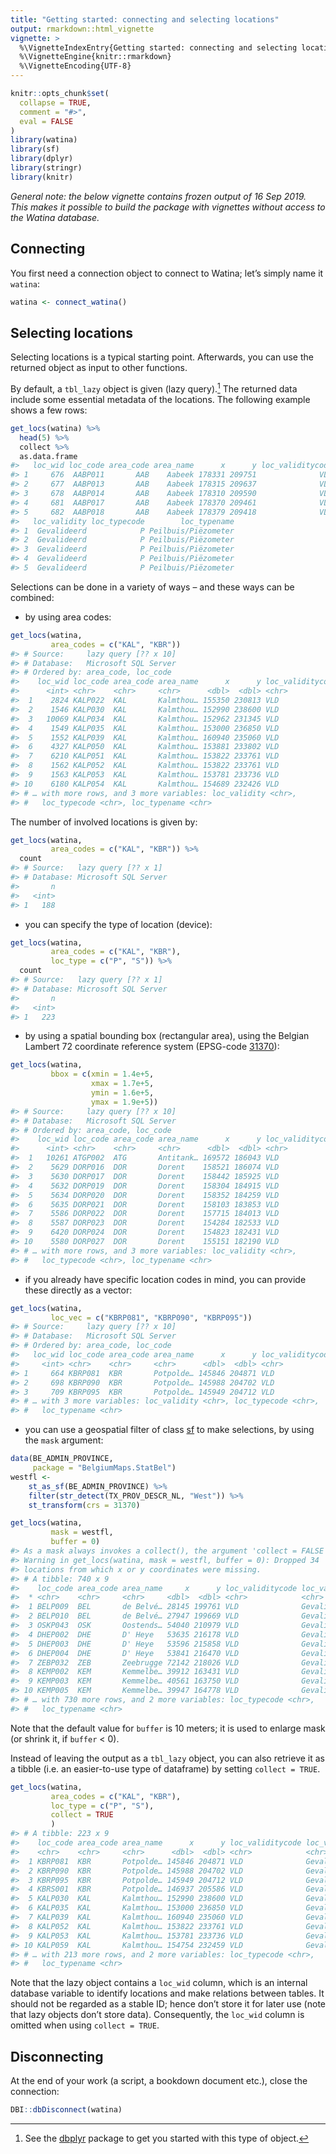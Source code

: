 ```yaml
---
title: "Getting started: connecting and selecting locations"
output: rmarkdown::html_vignette
vignette: >
  %\VignetteIndexEntry{Getting started: connecting and selecting locations}
  %\VignetteEngine{knitr::rmarkdown}
  %\VignetteEncoding{UTF-8}
---
```


```r
knitr::opts_chunk$set(
  collapse = TRUE,
  comment = "#>",
  eval = FALSE
)
library(watina)
library(sf)
library(dplyr)
library(stringr)
library(knitr)
```

_General note: the below vignette contains frozen output of 16 Sep 2019._
_This makes it possible to build the package with vignettes without access to the Watina database._

## Connecting

You first need a connection object to connect to Watina; let's simply name it `watina`:

```r
watina <- connect_watina()
```


## Selecting locations

Selecting locations is a typical starting point.
Afterwards, you can use the returned object as input to other functions.

By default, a `tbl_lazy` object is given (lazy query).^[
See the [dbplyr](https://dbplyr.tidyverse.org/) package to get you started with this type of object.
]
The returned data include some essential metadata of the locations.
The following example shows a few rows:

```r
get_locs(watina) %>% 
  head(5) %>% 
  collect %>% 
  as.data.frame
#>   loc_wid loc_code area_code area_name      x      y loc_validitycode
#> 1     676  AABP011       AAB    Aabeek 178331 209751              VLD
#> 2     677  AABP013       AAB    Aabeek 178315 209637              VLD
#> 3     678  AABP014       AAB    Aabeek 178310 209590              VLD
#> 4     681  AABP017       AAB    Aabeek 178370 209461              VLD
#> 5     682  AABP018       AAB    Aabeek 178379 209418              VLD
#>   loc_validity loc_typecode        loc_typename
#> 1  Gevalideerd            P Peilbuis/Piëzometer
#> 2  Gevalideerd            P Peilbuis/Piëzometer
#> 3  Gevalideerd            P Peilbuis/Piëzometer
#> 4  Gevalideerd            P Peilbuis/Piëzometer
#> 5  Gevalideerd            P Peilbuis/Piëzometer
```

Selections can be done in a variety of ways -- and these ways can be combined:

- by using area codes:

```r
get_locs(watina,
         area_codes = c("KAL", "KBR"))
#> # Source:     lazy query [?? x 10]
#> # Database:   Microsoft SQL Server
#> # Ordered by: area_code, loc_code
#>    loc_wid loc_code area_code area_name      x      y loc_validitycode
#>      <int> <chr>    <chr>     <chr>      <dbl>  <dbl> <chr>           
#>  1    2824 KALP022  KAL       Kalmthou… 155350 230813 VLD             
#>  2    1546 KALP030  KAL       Kalmthou… 152990 238600 VLD             
#>  3   10069 KALP034  KAL       Kalmthou… 152962 231345 VLD             
#>  4    1549 KALP035  KAL       Kalmthou… 153000 236850 VLD             
#>  5    1552 KALP039  KAL       Kalmthou… 160940 235060 VLD             
#>  6    4327 KALP050  KAL       Kalmthou… 153881 233802 VLD             
#>  7    6210 KALP051  KAL       Kalmthou… 153822 233761 VLD             
#>  8    1562 KALP052  KAL       Kalmthou… 153822 233761 VLD             
#>  9    1563 KALP053  KAL       Kalmthou… 153781 233736 VLD             
#> 10    6180 KALP054  KAL       Kalmthou… 154689 232426 VLD             
#> # … with more rows, and 3 more variables: loc_validity <chr>,
#> #   loc_typecode <chr>, loc_typename <chr>
```

The number of involved locations is given by:

```r
get_locs(watina,
         area_codes = c("KAL", "KBR")) %>% 
  count
#> # Source:   lazy query [?? x 1]
#> # Database: Microsoft SQL Server
#>       n
#>   <int>
#> 1   188
```


- you can specify the type of location (device):

```r
get_locs(watina,
         area_codes = c("KAL", "KBR"),
         loc_type = c("P", "S")) %>% 
  count
#> # Source:   lazy query [?? x 1]
#> # Database: Microsoft SQL Server
#>       n
#>   <int>
#> 1   223
```

- by using a spatial bounding box (rectangular area), using the Belgian Lambert 72 coordinate reference system (EPSG-code [31370](https://epsg.io/31370)):

```r
get_locs(watina,
         bbox = c(xmin = 1.4e+5,
                  xmax = 1.7e+5,
                  ymin = 1.6e+5,
                  ymax = 1.9e+5))
#> # Source:     lazy query [?? x 10]
#> # Database:   Microsoft SQL Server
#> # Ordered by: area_code, loc_code
#>    loc_wid loc_code area_code area_name      x      y loc_validitycode
#>      <int> <chr>    <chr>     <chr>      <dbl>  <dbl> <chr>           
#>  1   10261 ATGP002  ATG       Antitank… 169572 186043 VLD             
#>  2    5629 DORP016  DOR       Dorent    158521 186074 VLD             
#>  3    5630 DORP017  DOR       Dorent    158442 185925 VLD             
#>  4    5632 DORP019  DOR       Dorent    158304 184915 VLD             
#>  5    5634 DORP020  DOR       Dorent    158352 184259 VLD             
#>  6    5635 DORP021  DOR       Dorent    158103 183853 VLD             
#>  7    5586 DORP022  DOR       Dorent    157715 184013 VLD             
#>  8    5587 DORP023  DOR       Dorent    154284 182533 VLD             
#>  9    6420 DORP024  DOR       Dorent    154823 182431 VLD             
#> 10    5580 DORP027  DOR       Dorent    155151 182190 VLD             
#> # … with more rows, and 3 more variables: loc_validity <chr>,
#> #   loc_typecode <chr>, loc_typename <chr>

```

- if you already have specific location codes in mind, you can provide these directly as a vector:

```r
get_locs(watina,
         loc_vec = c("KBRP081", "KBRP090", "KBRP095"))
#> # Source:     lazy query [?? x 10]
#> # Database:   Microsoft SQL Server
#> # Ordered by: area_code, loc_code
#>   loc_wid loc_code area_code area_name      x      y loc_validitycode
#>     <int> <chr>    <chr>     <chr>      <dbl>  <dbl> <chr>           
#> 1     664 KBRP081  KBR       Potpolde… 145846 204871 VLD             
#> 2     698 KBRP090  KBR       Potpolde… 145988 204702 VLD             
#> 3     709 KBRP095  KBR       Potpolde… 145949 204712 VLD             
#> # … with 3 more variables: loc_validity <chr>, loc_typecode <chr>,
#> #   loc_typename <chr>

```

- you can use a geospatial filter of class [sf](https://r-spatial.github.io/sf/) to make selections, by using the `mask` argument:

```r
data(BE_ADMIN_PROVINCE,
     package = "BelgiumMaps.StatBel")
westfl <-
    st_as_sf(BE_ADMIN_PROVINCE) %>%
    filter(str_detect(TX_PROV_DESCR_NL, "West")) %>%
    st_transform(crs = 31370)
```


```r
get_locs(watina,
         mask = westfl,
         buffer = 0)
#> As a mask always invokes a collect(), the argument 'collect = FALSE' will be ignored.
#> Warning in get_locs(watina, mask = westfl, buffer = 0): Dropped 34
#> locations from which x or y coordinates were missing.
#> # A tibble: 740 x 9
#>    loc_code area_code area_name     x      y loc_validitycode loc_validity
#>  * <chr>    <chr>     <chr>     <dbl>  <dbl> <chr>            <chr>       
#>  1 BELP009  BEL       de Belvé… 28145 199761 VLD              Gevalideerd 
#>  2 BELP010  BEL       de Belvé… 27947 199669 VLD              Gevalideerd 
#>  3 OSKP043  OSK       Oostends… 54040 210979 VLD              Gevalideerd 
#>  4 DHEP002  DHE       D' Heye   53635 216178 VLD              Gevalideerd 
#>  5 DHEP003  DHE       D' Heye   53596 215858 VLD              Gevalideerd 
#>  6 DHEP004  DHE       D' Heye   53841 216470 VLD              Gevalideerd 
#>  7 ZEBP032  ZEB       Zeebrugge 72142 218026 VLD              Gevalideerd 
#>  8 KEMP002  KEM       Kemmelbe… 39912 163431 VLD              Gevalideerd 
#>  9 KEMP003  KEM       Kemmelbe… 40561 163750 VLD              Gevalideerd 
#> 10 KEMP005  KEM       Kemmelbe… 39947 164778 VLD              Gevalideerd 
#> # … with 730 more rows, and 2 more variables: loc_typecode <chr>,
#> #   loc_typename <chr>
```

Note that the default value for `buffer` is 10 meters; it is used to enlarge mask (or shrink it, if `buffer` < 0).

Instead of leaving the output as a `tbl_lazy` object, you can also retrieve it as a tibble (i.e. an easier-to-use type of dataframe) by setting `collect = TRUE`.

```r
get_locs(watina,
         area_codes = c("KAL", "KBR"),
         loc_type = c("P", "S"),
         collect = TRUE
         )
#> # A tibble: 223 x 9
#>    loc_code area_code area_name      x      y loc_validitycode loc_validity
#>    <chr>    <chr>     <chr>      <dbl>  <dbl> <chr>            <chr>       
#>  1 KBRP081  KBR       Potpolde… 145846 204871 VLD              Gevalideerd 
#>  2 KBRP090  KBR       Potpolde… 145988 204702 VLD              Gevalideerd 
#>  3 KBRP095  KBR       Potpolde… 145949 204712 VLD              Gevalideerd 
#>  4 KBRS001  KBR       Potpolde… 146937 205586 VLD              Gevalideerd 
#>  5 KALP030  KAL       Kalmthou… 152990 238600 VLD              Gevalideerd 
#>  6 KALP035  KAL       Kalmthou… 153000 236850 VLD              Gevalideerd 
#>  7 KALP039  KAL       Kalmthou… 160940 235060 VLD              Gevalideerd 
#>  8 KALP052  KAL       Kalmthou… 153822 233761 VLD              Gevalideerd 
#>  9 KALP053  KAL       Kalmthou… 153781 233736 VLD              Gevalideerd 
#> 10 KALP059  KAL       Kalmthou… 154754 232459 VLD              Gevalideerd 
#> # … with 213 more rows, and 2 more variables: loc_typecode <chr>,
#> #   loc_typename <chr>
```

Note that the lazy object contains a `loc_wid` column, which is an internal database variable to identify locations and make relations between tables.
It should not be regarded as a stable ID; hence don't store it for later use (note that lazy objects don't store data).
Consequently, the `loc_wid` column is omitted when using `collect = TRUE`.

## Disconnecting

At the end of your work (a script, a bookdown document etc.), close the connection:

```r
DBI::dbDisconnect(watina)
```




